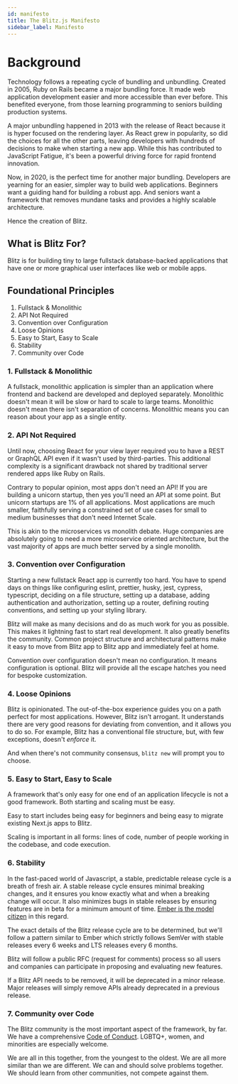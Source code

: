 ```yaml
---
id: manifesto
title: The Blitz.js Manifesto
sidebar_label: Manifesto
---
```


# Background

Technology follows a repeating cycle of bundling and unbundling. Created in 2005, Ruby on Rails became a major bundling force. It made web application development easier and more accessible than ever before. This benefited everyone, from those learning programming to seniors building production systems.

A major unbundling happened in 2013 with the release of React because it is hyper focused on the rendering layer. As React grew in popularity, so did the choices for all the other parts, leaving developers with hundreds of decisions to make when starting a new app. While this has contributed to JavaScript Fatigue, it's been a powerful driving force for rapid frontend innovation.

Now, in 2020, is the perfect time for another major bundling. Developers are yearning for an easier, simpler way to build web applications. Beginners want a guiding hand for building a robust app. And seniors want a framework that removes mundane tasks and provides a highly scalable architecture.

Hence the creation of Blitz.

## What is Blitz For?

Blitz is for building tiny to large fullstack database-backed applications that have one or more graphical user interfaces like web or mobile apps.

## Foundational Principles

1. Fullstack & Monolithic
2. API Not Required
3. Convention over Configuration
4. Loose Opinions
5. Easy to Start, Easy to Scale
6. Stability
7. Community over Code

### 1. Fullstack & Monolithic

A fullstack, monolithic application is simpler than an application where frontend and backend are developed and deployed separately. Monolithic doesn't mean it will be slow or hard to scale to large teams. Monolithic doesn't mean there isn't separation of concerns. Monolithic means you can reason about your app as a single entity.

### 2. API Not Required

Until now, choosing React for your view layer required you to have a REST or GraphQL API even if it wasn't used by third-parties. This additional complexity is a significant drawback not shared by traditional server rendered apps like Ruby on Rails.

Contrary to popular opinion, most apps don't need an API! If you are building a unicorn startup, then yes you'll need an API at some point. But unicorn startups are 1% of all applications. Most applications are much smaller, faithfully serving a constrained set of use cases for small to medium businesses that don't need Internet Scale.

This is akin to the microservices vs monolith debate. Huge companies are absolutely going to need a more microservice oriented architecture, but the vast majority of apps are much better served by a single monolith.

### 3. Convention over Configuration

Starting a new fullstack React app is currently too hard. You have to spend days on things like configuring eslint, prettier, husky, jest, cypress, typescript, deciding on a file structure, setting up a database, adding authentication and authorization, setting up a router, defining routing conventions, and setting up your styling library.

Blitz will make as many decisions and do as much work for you as possible. This makes it lightning fast to start real development. It also greatly benefits the community. Common project structure and architectural patterns make it easy to move from Blitz app to Blitz app and immediately feel at home.

Convention over configuration doesn't mean no configuration. It means configuration is optional. Blitz will provide all the escape hatches you need for bespoke customization.

### 4. Loose Opinions

Blitz is opinionated. The out-of-the-box experience guides you on a path perfect for most applications. However, Blitz isn't arrogant. It understands there are very good reasons for deviating from convention, and it allows you to do so. For example, Blitz has a conventional file structure, but, with few exceptions, doesn't _enforce_ it.

And when there's not community consensus, `blitz new` will prompt you to choose.

### 5. Easy to Start, Easy to Scale

A framework that's only easy for one end of an application lifecycle is not a good framework. Both starting and scaling must be easy.

Easy to start includes being easy for beginners and being easy to migrate existing Next.js apps to Blitz.

Scaling is important in all forms: lines of code, number of people working in the codebase, and code execution.

### 6. Stability

In the fast-paced world of Javascript, a stable, predictable release cycle is a breath of fresh air. A stable release cycle ensures minimal breaking changes, and it ensures you know exactly what and when a breaking change will occur. It also minimizes bugs in stable releases by ensuring features are in beta for a minimum amount of time. [Ember is the model citizen](https://emberjs.com/releases/) in this regard.

The exact details of the Blitz release cycle are to be determined, but we'll follow a pattern similar to Ember which strictly follows SemVer with stable releases every 6 weeks and LTS releases every 6 months.

Blitz will follow a public RFC (request for comments) process so all users and companies can participate in proposing and evaluating new features.

If a Blitz API needs to be removed, it will be deprecated in a minor release. Major releases will simply remove APIs already deprecated in a previous release.

### 7. Community over Code

The Blitz community is the most important aspect of the framework, by far.
We have a comprehensive [Code of Conduct](contributing/code-of-conduct.md). LGBTQ+, women, and minorities are especially welcome.

We are all in this together, from the youngest to the oldest. We are all more similar than we are different. We can and should solve problems together. We should learn from other communities, not compete against them.
